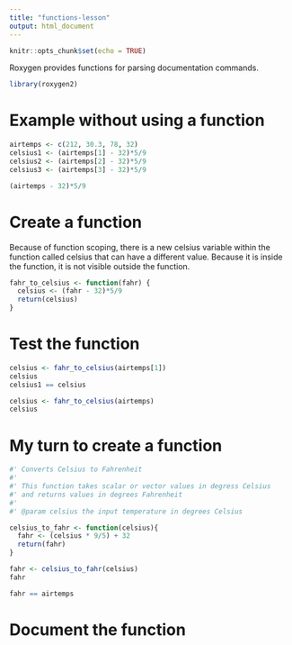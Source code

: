 ```yaml
---
title: "functions-lesson"
output: html_document
---
```


```r
knitr::opts_chunk$set(echo = TRUE)
```

Roxygen provides functions for parsing documentation commands.

```r
library(roxygen2)
```

# Example without using a function


```r
airtemps <- c(212, 30.3, 78, 32)
celsius1 <- (airtemps[1] - 32)*5/9
celsius2 <- (airtemps[2] - 32)*5/9
celsius3 <- (airtemps[3] - 32)*5/9

(airtemps - 32)*5/9

```

# Create a function

Because of function scoping, there is a new celsius variable within the function called celsius that can have a different value. Because it is inside the function, it is not visible outside the function. 

```r

fahr_to_celsius <- function(fahr) {
  celsius <- (fahr - 32)*5/9
  return(celsius)
}

```

# Test the function

```r
celsius <- fahr_to_celsius(airtemps[1])
celsius
celsius1 == celsius

```

```r
celsius <- fahr_to_celsius(airtemps)
celsius
```

# My turn to create a function

```r
#' Converts Celsius to Fahrenheit
#' 
#' This function takes scalar or vector values in degress Celsius
#' and returns values in degrees Fahrenheit
#'
#' @param celsius the input temperature in degrees Celsius

celsius_to_fahr <- function(celsius){
  fahr <- (celsius * 9/5) + 32
  return(fahr)
}
```

```r
fahr <- celsius_to_fahr(celsius)
fahr

fahr == airtemps
```




# Document the function